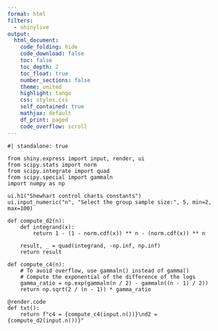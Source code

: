 ```yaml
---
format: html
filters:
  - shinylive
output:
  html_document:
    code_folding: hide
    code_download: false
    toc: false
    toc_depth: 2
    toc_float: true
    number_sections: false
    theme: united
    highlight: tango
    css: styles.css
    self_contained: true
    mathjax: default
    df_print: paged
    code_overflow: scroll
---
```


```shinylive-python
#| standalone: true

from shiny.express import input, render, ui
from scipy.stats import norm
from scipy.integrate import quad
from scipy.special import gammaln
import numpy as np

ui.h1("Shewhart control charts constants")
ui.input_numeric("n", "Select the group sample size:", 5, min=2, max=100)

def compute_d2(n):
    def integrand(x):
        return 1 - (1 - norm.cdf(x)) ** n - (norm.cdf(x)) ** n

    result, _ = quad(integrand, -np.inf, np.inf)
    return result

def compute_c4(n):
    # To avoid overflow, use gammaln() instead of gamma()
    # Compute the exponential of the difference of the logs
    gamma_ratio = np.exp(gammaln(n / 2) - gammaln((n - 1) / 2))
    return np.sqrt(2 / (n - 1)) * gamma_ratio

@render.code
def txt():
    return f"c4 = {compute_c4(input.n())}\nd2 = {compute_d2(input.n())}"
```
